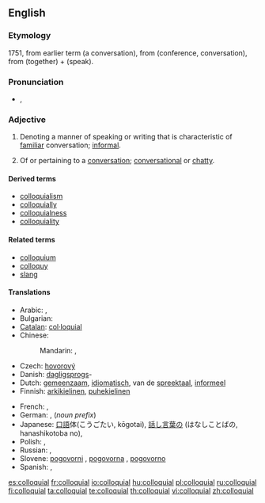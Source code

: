 ==English==

===Etymology===
1751, from earlier term {{term|colloquy}} (a conversation), from {{etyl|la}} {{term|colloquium|lang=la}} (conference, conversation), from {{term|con-|lang=la}} (together) + {{term|loqui|lang=la}} (speak).

===Pronunciation===
* {{a|UK}} {{IPA|/ˈkə.ləʊ.kwil̩/}}, {{SAMPA|1=/"k@.l@U.kwil=/}}

===Adjective===
{{en-adj}}

# {{linguistics}} Denoting a manner of speaking or writing that is characteristic of [[familiar]] conversation; [[informal]].
# Of or pertaining to a [[conversation]]; [[conversational]] or [[chatty]].

====Derived terms====
* [[colloquialism]]
* [[colloquially]]
* [[colloquialness]]
* [[colloquiality]]

====Related terms====
* [[colloquium]]
* [[colloquy]]
* [[slang]]

====Translations====
{{trans-top|of oral communication language}}
* Arabic: {{qualifier|Eastern Arabic}} {{t|ar|عامي|tr=`aammiy|sc=Arab}},  {{qualifier|Western Arabic}} {{t|ar|دارج|tr=daarij|sc=Arab}}
* Bulgarian: {{t|bg|разговорен|tr=razgovoren|sc=Cyrl}}
* [[Catalan]]: [[col·loquial]]
* Chinese:
*: Mandarin: {{t|zh|口語|sc=Hani}},  {{t|zh|口语|tr=kǒuyǔ|sc=Hani}}
* Czech: [[hovorový]] {{m}}
* Danish: [[dagligsprog]]s-
* Dutch: [[gemeenzaam]], [[idiomatisch]], van de [[spreektaal]], [[informeel]]
* Finnish: [[arkikielinen]], [[puhekielinen]]
{{trans-mid}}
* French: {{t|fr|familier}},  {{t|fr|parlé}}
* German: {{t|de|umgangssprachlich}}, {{t|de|Umgangs-}} (''noun prefix'')
* Japanese: [[口語]]体(こうごたい, kōgotai), [[話し言葉]]の (はなしことばの, hanashikotoba no),  {{t|ja|口語|tr=こうごの, kōgo-no|alt=口語の|sc=Jpan}}
* Polish: {{t|pl|kolokwialny}},  {{t|pl|potoczny}}
* Russian: {{t|ru|разговорный|tr=razgovórnyj|sc=Cyrl}},  {{t|ru|нелитературный|tr=neliteratúrnyj|sc=Cyrl}}
* Slovene: [[pogovorni]] {{m}}, [[pogovorna]] {{f}}, [[pogovorno]] {{n}}
* Spanish: {{t|es|coloquial}},  {{t|es|familiar}}
{{trans-bottom}}

<!--Remove this section once all of the translations below have been moved into the tables above.-->
{{checktrans-top}}
{{trans-mid}}
{{trans-bottom}}

[[es:colloquial]]
[[fr:colloquial]]
[[io:colloquial]]
[[hu:colloquial]]
[[pl:colloquial]]
[[ru:colloquial]]
[[fi:colloquial]]
[[ta:colloquial]]
[[te:colloquial]]
[[th:colloquial]]
[[vi:colloquial]]
[[zh:colloquial]]
